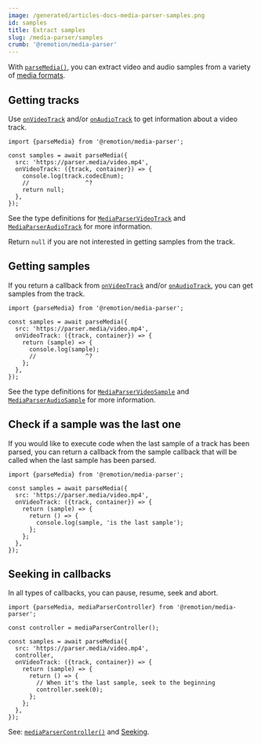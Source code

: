 ```yaml
---
image: /generated/articles-docs-media-parser-samples.png
id: samples
title: Extract samples
slug: /media-parser/samples
crumb: '@remotion/media-parser'
---
```


With [`parseMedia()`](/docs/media-parser/parse-media), you can extract video and audio samples from a variety of [media formats](/docs/media-parser/format-support).

## Getting tracks

Use [`onVideoTrack`](/docs/media-parser/parse-media#onvideotrack) and/or [`onAudioTrack`](/docs/media-parser/parse-media#onaudiotrack) to get information about a video track.

```tsx twoslash title="Extract tracks from a video"
import {parseMedia} from '@remotion/media-parser';

const samples = await parseMedia({
  src: 'https://parser.media/video.mp4',
  onVideoTrack: ({track, container}) => {
    console.log(track.codecEnum);
    //                ^?
    return null;
  },
});
```

See the type definitions for [`MediaParserVideoTrack`](/docs/media-parser/types#mediaparservideotrack) and [`MediaParserAudioTrack`](/docs/media-parser/types#mediaparseraudiotrack) for more information.

Return `null` if you are not interested in getting samples from the track.

## Getting samples

If you return a callback from [`onVideoTrack`](/docs/media-parser/parse-media#onvideotrack) and/or [`onAudioTrack`](/docs/media-parser/parse-media#onaudiotrack), you can get samples from the track.

```tsx twoslash title="Extract samples from a video"
import {parseMedia} from '@remotion/media-parser';

const samples = await parseMedia({
  src: 'https://parser.media/video.mp4',
  onVideoTrack: ({track, container}) => {
    return (sample) => {
      console.log(sample);
      //              ^?
    };
  },
});
```

See the type definitions for [`MediaParserVideoSample`](/docs/media-parser/types#mediaparservideosample) and [`MediaParserAudioSample`](/docs/media-parser/types#mediaparseraudiosample) for more information.

## Check if a sample was the last one<AvailableFrom v="4.0.307"/>

If you would like to execute code when the last sample of a track has been parsed, you can return a callback from the sample callback that will be called when the last sample has been parsed.

```tsx twoslash title="Execute code when the last sample of a track has been parsed"
import {parseMedia} from '@remotion/media-parser';

const samples = await parseMedia({
  src: 'https://parser.media/video.mp4',
  onVideoTrack: ({track, container}) => {
    return (sample) => {
      return () => {
        console.log(sample, 'is the last sample');
      };
    };
  },
});
```

## Seeking in callbacks

In all types of callbacks, you can pause, resume, seek and abort.

```tsx twoslash title="Looping the parse"
import {parseMedia, mediaParserController} from '@remotion/media-parser';

const controller = mediaParserController();

const samples = await parseMedia({
  src: 'https://parser.media/video.mp4',
  controller,
  onVideoTrack: ({track, container}) => {
    return (sample) => {
      return () => {
        // When it's the last sample, seek to the beginning
        controller.seek(0);
      };
    };
  },
});
```

See: [`mediaParserController()`](/docs/media-parser/media-parser-controller) and [Seeking](/docs/media-parser/seeking).
